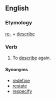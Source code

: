 ==English==

===Etymology===
[[re-]] + [[describe]]

===Verb===
{{en-verb|redescrib}}

# To [[describe]] again.

====Synonyms====
* [[redefine]]
* [[restate]]
* [[respecify]]